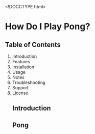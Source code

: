 <!DOCCTYPE html>
<html>
<head>
<title>Pong!</title>
</head>
<body>

<h1>How Do I Play Pong?</h1>
<h2>Table of Contents</h2>
<ol>
    <li> Introduction </li>
    <li> Features </li>
    <li> Installation </li>
    <li> Usage </li>
    <li> Notes </li>
    <li> Troubleshooting </li>
    <li> Support </li>
    <li> License </li>
<h2> Introduction </h2>

## Pong
